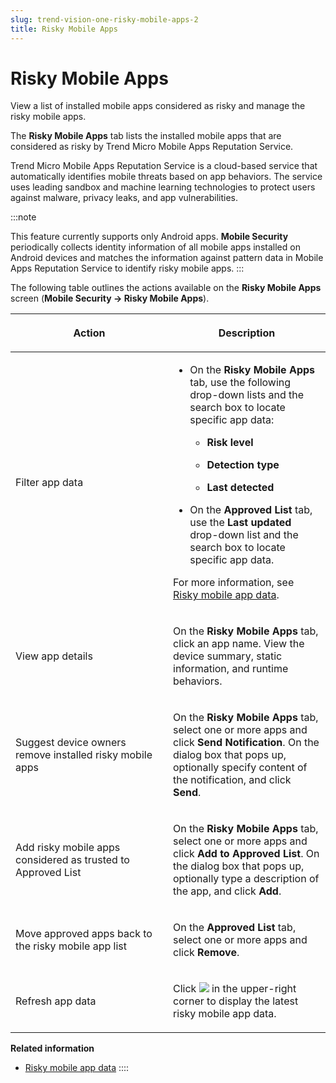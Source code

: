 ```yaml
---
slug: trend-vision-one-risky-mobile-apps-2
title: Risky Mobile Apps
---
```

# Risky Mobile Apps

View a list of installed mobile apps considered as risky and manage the risky mobile apps.

The **Risky Mobile Apps** tab lists the installed mobile apps that are considered as risky by Trend Micro Mobile Apps Reputation Service.

Trend Micro Mobile Apps Reputation Service is a cloud-based service that automatically identifies mobile threats based on app behaviors. The service uses leading sandbox and machine learning technologies to protect users against malware, privacy leaks, and app vulnerabilities.

:::note

This feature currently supports only Android apps. **Mobile Security** periodically collects identity information of all mobile apps installed on Android devices and matches the information against pattern data in Mobile Apps Reputation Service to identify risky mobile apps.
:::

The following table outlines the actions available on the **Risky Mobile Apps** screen (**Mobile Security → Risky Mobile Apps**).

<table>
<colgroup>
<col style="width: 50%" />
<col style="width: 50%" />
</colgroup>
<thead>
<tr>
<th><p>Action</p></th>
<th><p>Description</p></th>
</tr>
</thead>
<tbody>
<tr>
<td><p>Filter app data</p></td>
<td><ul>
<li><p>On the <strong>Risky Mobile Apps</strong> tab, use the following drop-down lists and the search box to locate specific app data:</p>
<ul>
<li><p><strong>Risk level</strong></p></li>
<li><p><strong>Detection type</strong></p></li>
<li><p><strong>Last detected</strong></p></li>
</ul></li>
<li><p>On the <strong>Approved List</strong> tab, use the <strong>Last updated</strong> drop-down list and the search box to locate specific app data.</p></li>
</ul>
<p>For more information, see <a href="trend-vision-one-risky-mobile-app-data">Risky mobile app data</a>.</p></td>
</tr>
<tr>
<td><p>View app details</p></td>
<td><p>On the <strong>Risky Mobile Apps</strong> tab, click an app name. View the device summary, static information, and runtime behaviors.</p></td>
</tr>
<tr>
<td><p>Suggest device owners remove installed risky mobile apps</p></td>
<td><p>On the <strong>Risky Mobile Apps</strong> tab, select one or more apps and click <strong>Send Notification</strong>. On the dialog box that pops up, optionally specify content of the notification, and click <strong>Send</strong>.</p></td>
</tr>
<tr>
<td><p>Add risky mobile apps considered as trusted to Approved List</p></td>
<td><p>On the <strong>Risky Mobile Apps</strong> tab, select one or more apps and click <strong>Add to Approved List</strong>. On the dialog box that pops up, optionally type a description of the app, and click <strong>Add</strong>.</p></td>
</tr>
<tr>
<td><p>Move approved apps back to the risky mobile app list</p></td>
<td><p>On the <strong>Approved List</strong> tab, select one or more apps and click <strong>Remove</strong>.</p></td>
</tr>
<tr>
<td><p>Refresh app data</p></td>
<td><p>Click <img src="./images/Refresh_icon=20220823083939.webp" /> in the upper-right corner to display the latest risky mobile app data.</p></td>
</tr>
</tbody>
</table>

**Related information**

- [Risky mobile app data](risky-mobile-app-data-2.md "View a list of risky mobile apps that are installed on managed devices.")
::::
